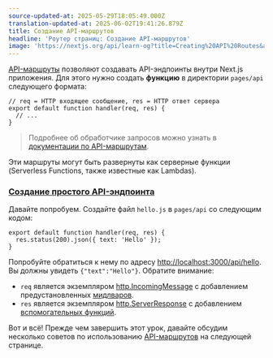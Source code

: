 ```yaml
---
source-updated-at: 2025-05-29T18:05:49.000Z
translation-updated-at: 2025-06-02T19:41:26.879Z
title: Создание API-маршрутов
headline: 'Роутер страниц: Создание API-маршрутов'
image: 'https://nextjs.org/api/learn-og?title=Creating%20API%20Routes&amp;chapter=39'
---
```


[API-маршруты](/docs/api-routes/introduction) позволяют создавать API-эндпоинты внутри Next.js приложения. Для этого нужно создать **функцию** в директории `pages/api` следующего формата:

```
// req = HTTP входящее сообщение, res = HTTP ответ сервера
export default function handler(req, res) {
  // ...
}
```

> Подробнее об обработчике запросов можно узнать в [документации по API-маршрутам](/docs/api-routes/introduction).

Эти маршруты могут быть развернуты как серверные функции (Serverless Functions, также известные как Lambdas).

### [Создание простого API-эндпоинта](#creating-a-simple-api-endpoint)

Давайте попробуем. Создайте файл `hello.js` в `pages/api` со следующим кодом:

```
export default function handler(req, res) {
  res.status(200).json({ text: 'Hello' });
}
```

Попробуйте обратиться к нему по адресу [http://localhost:3000/api/hello](http://localhost:3000/api/hello). Вы должны увидеть `{"text":"Hello"}`. Обратите внимание:

*   `req` является экземпляром [http.IncomingMessage](https://nodejs.org/api/http.html#http_class_http_incomingmessage) с добавлением предустановленных [мидлваров](/docs/api-routes/api-middlewares).
*   `res` является экземпляром [http.ServerResponse](https://nodejs.org/api/http.html#http_class_http_serverresponse) с добавлением [вспомогательных функций](/docs/api-routes/response-helpers).

Вот и всё! Прежде чем завершить этот урок, давайте обсудим несколько советов по использованию [API-маршрутов](/docs/api-routes/introduction) на следующей странице.
